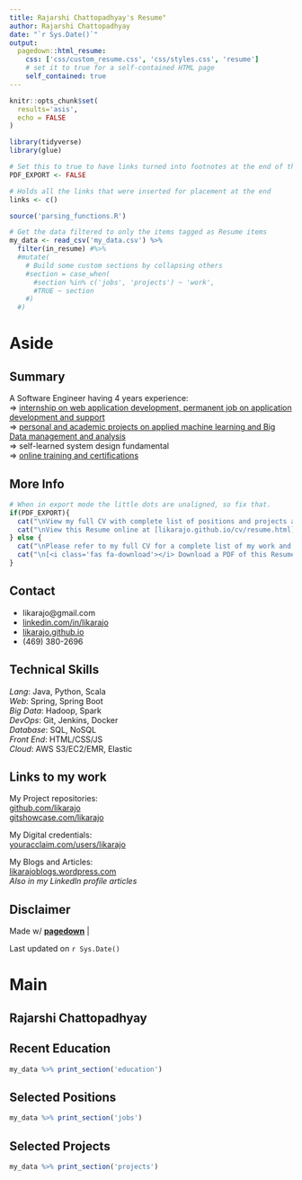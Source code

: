 ```yaml
---
title: Rajarshi Chattopadhyay's Resume"
author: Rajarshi Chattopadhyay
date: "`r Sys.Date()`"
output:
  pagedown::html_resume:
    css: ['css/custom_resume.css', 'css/styles.css', 'resume']
    # set it to true for a self-contained HTML page
    self_contained: true
---
```


```r
knitr::opts_chunk$set(
  results='asis', 
  echo = FALSE
)

library(tidyverse)
library(glue)

# Set this to true to have links turned into footnotes at the end of the document
PDF_EXPORT <- FALSE

# Holds all the links that were inserted for placement at the end
links <- c()

source('parsing_functions.R')

# Get the data filtered to only the items tagged as Resume items
my_data <- read_csv('my_data.csv') %>%
  filter(in_resume) #%>% 
  #mutate(
    # Build some custom sections by collapsing others
    #section = case_when(
      #section %in% c('jobs', 'projects') ~ 'work',
      #TRUE ~ section
    #)
  #) 
```

Aside
================================================================================

Summary {#more-info}
--------------------------------------------------------------------------------

A Software Engineer having 4 years experience:<br>
=> [internship on web application development, permanent job on application development and support](https://likarajo.github.io/WorkSamples)<br>
=> [personal and academic projects on applied machine learning and Big Data management and analysis](https://likarajo.github.io/Projects)<br>
=> self-learned system design fundamental<br>
=> [online training and certifications](https://www.youracclaim.com/users/likarajo)<br>

More Info
--------------------------------------------------------------------------------

```r
# When in export mode the little dots are unaligned, so fix that. 
if(PDF_EXPORT){
  cat("\nView my full CV with complete list of positions and projects at [likarajo.github.io/cv](https://likarajo.github.io/cv)\n")
  cat("\nView this Resume online at [likarajo.github.io/cv/resume.html](https://likarajo.github.io/cv/resume.html)\n")
} else {
  cat("\nPlease refer to my full CV for a complete list of my work and projects at [likarajo.github.io/cv](https://likarajo.github.io/cv)\n")
  cat("\n[<i class='fas fa-download'></i> Download a PDF of this Resume](https://github.com/likarajo/cv/raw/master/rajarshi_resume.pdf)\n")
}
```

Contact {#contact}
--------------------------------------------------------------------------------

- <i class="fa fa-envelope"></i> likarajo@gmail.com
- <i class="fa fa-linkedin"></i> [linkedin.com/in/likarajo](https://www.linkedin.com/in/likarajo)
- <i class="fa fa-link"></i> [likarajo.github.io](http://likarajo.github.io)
- <i class="fa fa-phone"></i> (469) 380-2696

Technical Skills {#skills}
--------------------------------------------------------------------------------

*Lang*: Java, Python, Scala<br>
*Web*: Spring, Spring Boot<br>
*Big Data*: Hadoop, Spark<br>
*DevOps*: Git, Jenkins, Docker<br>
*Database*: SQL, NoSQL<br>
*Front End*: HTML/CSS/JS<br>
*Cloud*: AWS S3/EC2/EMR, Elastic<br>

Links to my work{#open-source}
--------------------------------------------------------------------------------

My Project repositories:<br>
<i class="fa fa-github"></i> [github.com/likarajo](https://github.com/likarajo)<br>
<i class="fab fa-github-alt"></i> [gitshowcase.com/likarajo](https://gitshowcase.com/likarajo)<br>

My Digital credentials:<br>
<i class="fa fa-certificate"></i> [youracclaim.com/users/likarajo](https://www.youracclaim.com/users/likarajo)<br>

My Blogs and Articles: <br>
<i class="fa fa-wordpress"></i> [likarajoblogs.wordpress.com](https://likarajoblogs.wordpress.com)<br>
_Also in my LinkedIn profile articles_

Disclaimer {#disclaimer}
--------------------------------------------------------------------------------

Made w/ [**pagedown**](https://github.com/rstudio/pagedown) | [<i class="fa fa-github"></i>](https://github.com/likarajo/cv)

Last updated on `r Sys.Date()`

Main
================================================================================

Rajarshi Chattopadhyay {#title}
--------------------------------------------------------------------------------

Recent Education {data-icon=graduation-cap data-concise=true}
--------------------------------------------------------------------------------

```r
my_data %>% print_section('education')
```

Selected Positions {data-icon=suitcase}
--------------------------------------------------------------------------------

```r
my_data %>% print_section('jobs')
```

Selected Projects {data-icon=chart-line}
--------------------------------------------------------------------------------

```r
my_data %>% print_section('projects')
```
